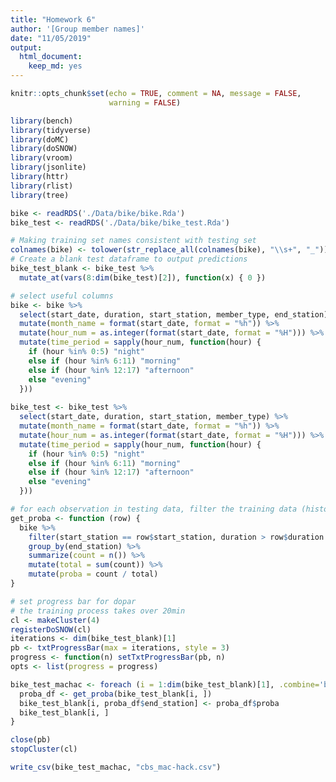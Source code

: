 ```yaml
---
title: "Homework 6"
author: '[Group member names]'
date: "11/05/2019"
output: 
  html_document:
    keep_md: yes
---
```


```r
knitr::opts_chunk$set(echo = TRUE, comment = NA, message = FALSE,
                      warning = FALSE)
```


```r
library(bench)
library(tidyverse)
library(doMC)
library(doSNOW)
library(vroom)
library(jsonlite)
library(httr)
library(rlist)
library(tree)
```


```r
bike <- readRDS('./Data/bike/bike.Rda')
bike_test <- readRDS('./Data/bike/bike_test.Rda')
```


```r
# Making training set names consistent with testing set
colnames(bike) <- tolower(str_replace_all(colnames(bike), "\\s+", "_"))
# Create a blank test dataframe to output predictions
bike_test_blank <- bike_test %>%
  mutate_at(vars(8:dim(bike_test)[2]), function(x) { 0 })

# select useful columns
bike <- bike %>%
  select(start_date, duration, start_station, member_type, end_station) %>%
  mutate(month_name = format(start_date, format = "%h")) %>%
  mutate(hour_num = as.integer(format(start_date, format = "%H"))) %>%
  mutate(time_period = sapply(hour_num, function(hour) {
    if (hour %in% 0:5) "night"
    else if (hour %in% 6:11) "morning"
    else if (hour %in% 12:17) "afternoon"
    else "evening"
  }))
  
bike_test <- bike_test %>%
  select(start_date, duration, start_station, member_type) %>%
  mutate(month_name = format(start_date, format = "%h")) %>%
  mutate(hour_num = as.integer(format(start_date, format = "%H"))) %>%
  mutate(time_period = sapply(hour_num, function(hour) {
    if (hour %in% 0:5) "night"
    else if (hour %in% 6:11) "morning"
    else if (hour %in% 12:17) "afternoon"
    else "evening"
  }))
```

```r
# for each observation in testing data, filter the training data (historical observations) using the same start_station and similar durations, and get all potential end stations with a probability distribution 
get_proba <- function (row) {
  bike %>%
    filter(start_station == row$start_station, duration > row$duration * 0.9, duration < row$duration * 1.1) %>%
    group_by(end_station) %>%
    summarize(count = n()) %>%
    mutate(total = sum(count)) %>%
    mutate(proba = count / total)
}

# set progress bar for dopar
# the training process takes over 20min
cl <- makeCluster(4)
registerDoSNOW(cl)
iterations <- dim(bike_test_blank)[1]
pb <- txtProgressBar(max = iterations, style = 3)
progress <- function(n) setTxtProgressBar(pb, n)
opts <- list(progress = progress)

bike_test_machac <- foreach (i = 1:dim(bike_test_blank)[1], .combine='bind_rows', .options.snow = opts, .packages = c('tidyverse')) %dopar% {
  proba_df <- get_proba(bike_test_blank[i, ])
  bike_test_blank[i, proba_df$end_station] <- proba_df$proba
  bike_test_blank[i, ]
}

close(pb)
stopCluster(cl) 
```


```r
write_csv(bike_test_machac, "cbs_mac-hack.csv")
```

